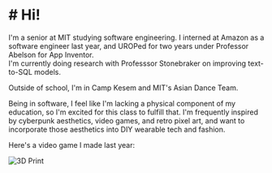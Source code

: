 # #  Hi!  
I'm a senior at MIT studying software engineering. I interned at Amazon as a software engineer last year, and UROPed for two years under Professor Abelson for App Inventor.  
I'm currently doing research with Professsor Stonebraker on improving text-to-SQL models.  

Outside of school, I'm in Camp Kesem and MIT's Asian Dance Team. 

Being in software, I feel like I'm lacking a physical component of my education, so I'm excited for this class to fulfill that.
I'm frequently inspired by cyberpunk aesthetics, video games, and retro pixel art, and want to incorporate those aesthetics into DIY wearable tech and fashion.

Here's a video game I made last year:  


![3D Print](/classes/863.24/people/RobinLiu/images/video_game.JPG)  